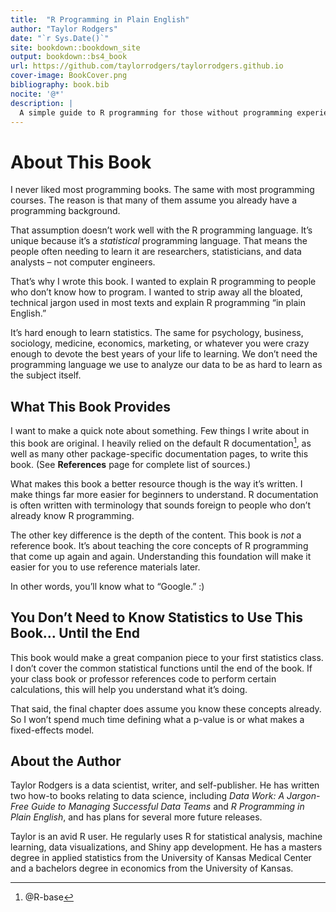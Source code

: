 ```yaml
---
title:  "R Programming in Plain English"
author: "Taylor Rodgers"
date: "`r Sys.Date()`"
site: bookdown::bookdown_site
output: bookdown::bs4_book
url: https://github.com/taylorrodgers/taylorrodgers.github.io
cover-image: BookCover.png
bibliography: book.bib
nocite: '@*'
description: |
  A simple guide to R programming for those without programming experience.
---
```


# About This Book

I never liked most programming books. The same with most programming courses. The reason is that many of them assume you already have a programming background.

That assumption doesn’t work well with the R programming language. It’s unique because it’s a *statistical* programming language. That means the people often needing to learn it are researchers, statisticians, and data analysts – not computer engineers.

That’s why I wrote this book. I wanted to explain R programming to people who don’t know how to program. I wanted to strip away all the bloated, technical jargon used in most texts and explain R programming “in plain English.”

It’s hard enough to learn statistics. The same for psychology, business, sociology, medicine, economics, marketing, or whatever you were crazy enough to devote the best years of your life to learning. We don’t need the programming language we use to analyze our data to be as hard to learn as the subject itself.

## What This Book Provides

I want to make a quick note about something. Few things I write about in this book are original. I heavily relied on the default R documentation^[@R-base], as well as many other package-specific documentation pages, to write this book. (See **References** page for complete list of sources.)

What makes this book a better resource though is the way it's written. I make things far more easier for beginners to understand. R documentation is often written with terminology that sounds foreign to people who don't already know R programming.

The other key difference is the depth of the content. This book is *not* a reference book. It's about teaching the core concepts of R programming that come up again and again. Understanding this foundation will make it easier for you to use reference materials later. 

In other words, you'll know what to "Google." :)

## You Don’t Need to Know Statistics to Use This Book... Until the End

This book would make a great companion piece to your first statistics class. I don't cover the common statistical functions until the end of the book. If your class book or professor references code to perform certain calculations, this will help you understand what it's doing.

That said, the final chapter does assume you know these concepts already. So I won't spend much time defining what a p-value is or what makes a fixed-effects model.

## About the Author

Taylor Rodgers is a data scientist, writer, and self-publisher. He has written two how-to books relating to data science, including *Data Work: A Jargon-Free Guide to Managing Successful Data Teams* and *R Programming in Plain English*, and has plans for several more future releases.

Taylor is an avid R user. He regularly uses R for statistical analysis, machine learning, data visualizations, and Shiny app development. He has a masters degree in applied statistics from the University of Kansas Medical Center and a bachelors degree in economics from the University of Kansas.
